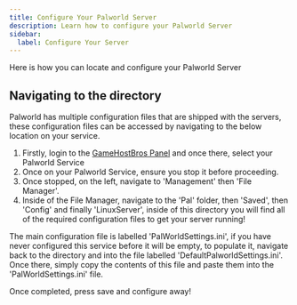 ```yaml
---
title: Configure Your Palworld Server
description: Learn how to configure your Palworld Server 
sidebar:
  label: Configure Your Server
---
```


Here is how you can locate and configure your Palworld Server

## Navigating to the directory
Palworld has multiple configuration files that are shipped with the servers, these configuration files can be accessed by navigating to the below location on your service.

1. Firstly, login to the [GameHostBros Panel](https://panel.gamehostbros.com/) and once there, select your Palworld Service
2. Once on your Palworld Service, ensure you stop it before proceeding.
3. Once stopped, on the left, navigate to 'Management' then 'File Manager'.
3. Inside of the File Manager, navigate to the 'Pal' folder, then 'Saved', then 'Config' and finally 'LinuxServer', inside of this directory you will find all of the required configuration files to get your server running!

The main configuration file is labelled 'PalWorldSettings.ini', if you have never configured this service before it will be empty, to populate it, navigate back to the directory and into the file labelled 'DefaultPalworldSettings.ini'.
Once there, simply copy the contents of this file and paste them into the 'PalWorldSettings.ini' file.

Once completed, press save and configure away!

